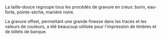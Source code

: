 La taille-douce regroupe tous les procédés de gravure en creux: burin, eau-forte, pointe-sèche, manière noire.

La gravure offset, permettant une grande finesse dans les tracés et les valeurs de couleurs, a été beaucoup utilisée pour l'impression de timbres et de billets de banque.

{{notenglish}}
{{rfc}}